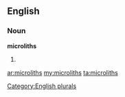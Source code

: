 ==English==

===Noun===
'''microliths'''

# {{plural of|[[microlith]]}}

[[Category:English plurals]]

[[ar:microliths]]
[[my:microliths]]
[[ta:microliths]]